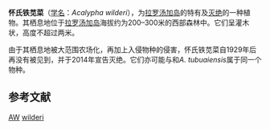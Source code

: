 {{Speciesbox 
| genus = Acalypha
| species = wilderi
| status = EX | status_system = IUCN3.1
| status_ref = <ref>{{IUCN2009.1|assessors=e Lange, P., Martin, T. & McCormack, G.|year=2014|id=199821|title=Acalypha wilderi|downloaded= 18 June 2014}}</ref>
| authority = Merr.
}}
'''怀氏铁苋菜'''（[[学名|学名]]：''Acalypha wilderi''），为[[拉罗汤加岛|拉罗汤加岛]]的特有及[[灭绝|灭绝]]的一种植物。其栖息地位于[[拉罗汤加岛|拉罗汤加岛]]海拔约为200–300米的西部森林中。它们呈灌木状，高度不超过两米。

由于其栖息地被大范围农场化，再加上入侵物种的侵害，怀氏铁苋菜自1929年后再没有被见到，并于2014年宣告灭绝。它们亦可能与''{{tsl|en|Acalypha raivavensis|A. raivavensis}}''和''A. tubuaiensis''属于同一个物种。

==参考文献==
{{reflist}}

{{Taxonbar}}

[[Category:IUCN紅色名錄絕滅物種|AW]]
[[Category:铁苋菜属|wilderi]]


{{Botany-stub}}